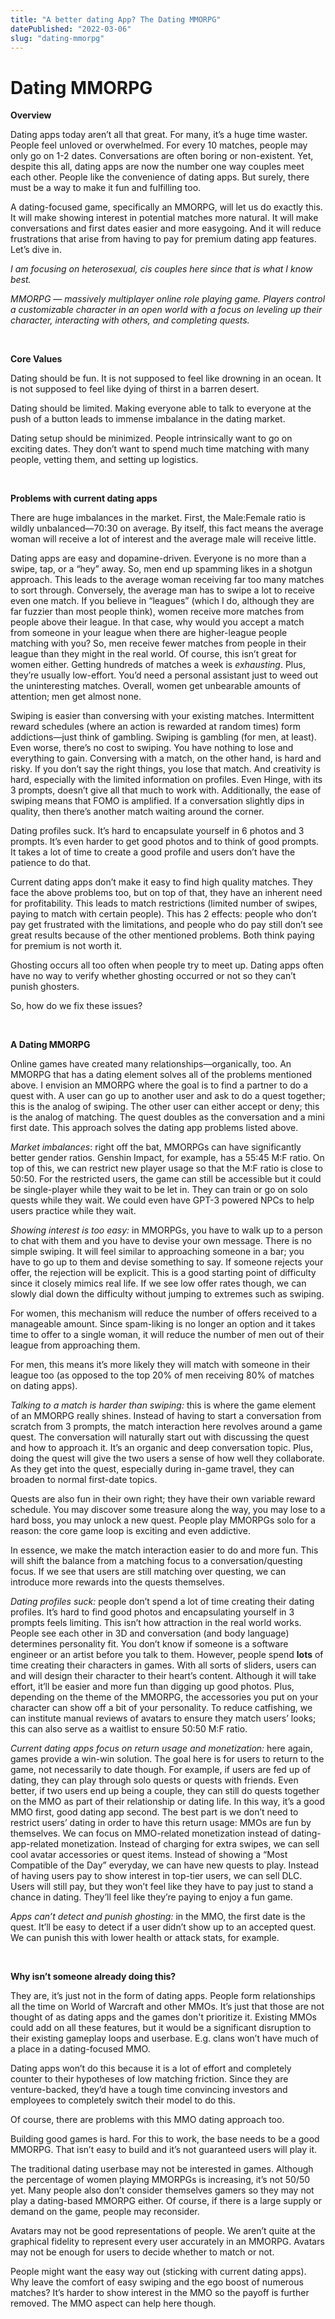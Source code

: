 ```yaml
---
title: "A better dating App? The Dating MMORPG"
datePublished: "2022-03-06"
slug: "dating-mmorpg"
---
```



# Dating MMORPG

**Overview**

Dating apps today aren’t all that great. For many, it’s a huge time waster. People feel unloved or overwhelmed. For every 10 matches, people may only go on 1-2 dates. Conversations are often boring or non-existent. Yet, despite this all, dating apps are now the number one way couples meet each other. People like the convenience of dating apps. But surely, there must be a way to make it fun and fulfilling too.

A dating-focused game, specifically an MMORPG, will let us do exactly this. It will make showing interest in potential matches more natural. It will make conversations and first dates easier and more easygoing. And it will reduce frustrations that arise from having to pay for premium dating app features. Let’s dive in.

*I am focusing on heterosexual, cis couples here since that is what I know best.*

*MMORPG — massively multiplayer online role playing game. Players control a customizable character in an open world with a focus on leveling up their character, interacting with others, and completing quests.*

&nbsp;

**Core Values**

Dating should be fun. It is not supposed to feel like drowning in an ocean. It is not supposed to feel like dying of thirst in a barren desert.

Dating should be limited. Making everyone able to talk to everyone at the push of a button leads to immense imbalance in the dating market.

Dating setup should be minimized. People intrinsically want to go on exciting dates. They don’t want to spend much time matching with many people, vetting them, and setting up logistics.

&nbsp;

**Problems with current dating apps**

There are huge imbalances in the market. First, the Male:Female ratio is wildly unbalanced—70:30 on average. By itself, this fact means the average woman will receive a lot of interest and the average male will receive little. 

Dating apps are easy and dopamine-driven. Everyone is no more than a swipe, tap, or a “hey” away. So, men end up spamming likes in a shotgun approach. This leads to the average woman receiving far too many matches to sort through. Conversely, the average man has to swipe a lot to receive even one match. If you believe in “leagues” (which I do, although they are far fuzzier than most people think), women receive more matches from people above their league. In that case, why would you accept a match from someone in your league when there are higher-league people matching with you? So, men receive fewer matches from people in their league than they might in the real world. Of course, this isn’t great for women either. Getting hundreds of matches a week is _exhausting_. Plus, they’re usually low-effort. You’d need a personal assistant just to weed out the uninteresting matches. Overall, women get unbearable amounts of attention; men get almost none.

Swiping is easier than conversing with your existing matches. Intermittent reward schedules (where an action is rewarded at random times) form addictions—just think of gambling. Swiping is gambling (for men, at least). Even worse, there’s no cost to swiping. You have nothing to lose and everything to gain. Conversing with a match, on the other hand, is hard and risky. If you don’t say the right things, you lose that match. And creativity is hard, especially with the limited information on profiles. Even Hinge, with its 3 prompts, doesn’t give all that much to work with. Additionally, the ease of swiping means that FOMO is amplified. If a conversation slightly dips in quality, then there’s another match waiting around the corner.

Dating profiles suck. It’s hard to encapsulate yourself in 6 photos and 3 prompts. It’s even harder to get good photos and to think of good prompts. It takes a lot of time to create a good profile and users don’t have the patience to do that.

Current dating apps don’t make it easy to find high quality matches. They face the above problems too, but on top of that, they have an inherent need for profitability. This leads to match restrictions (limited number of swipes, paying to match with certain people). This has 2 effects: people who don’t pay get frustrated with the limitations, and people who do pay still don’t see great results because of the other mentioned problems. Both think paying for premium is not worth it.

Ghosting occurs all too often when people try to meet up. Dating apps often have no way to verify whether ghosting occurred or not so they can’t punish ghosters.

So, how do we fix these issues?

&nbsp;

**A Dating MMORPG**

Online games have created many relationships—organically, too. An MMORPG that has a dating element solves all of the problems mentioned above. I envision an MMORPG where the goal is to find a partner to do a quest with. A user can go up to another user and ask to do a quest together; this is the analog of swiping. The other user can either accept or deny; this is the analog of matching. The quest doubles as the conversation and a mini first date. This approach solves the dating app problems listed above.

_Market imbalances_: right off the bat, MMORPGs can have significantly better gender ratios. Genshin Impact, for example, has a 55:45 M:F ratio. On top of this, we can restrict new player usage so that the M:F ratio is close to 50:50. For the restricted users, the game can still be accessible but it could be single-player while they wait to be let in. They can train or go on solo quests while they wait. We could even have GPT-3 powered NPCs to help users practice while they wait.

_Showing interest is too easy:_ in MMORPGs, you have to walk up to a person to chat with them and you have to devise your own message. There is no simple swiping. It will feel similar to approaching someone in a bar; you have to go up to them and devise something to say. If someone rejects your offer, the rejection will be explicit. This is a good starting point of difficulty since it closely mimics real life. If we see low offer rates though, we can slowly dial down the difficulty without jumping to extremes such as swiping.

For women, this mechanism will reduce the number of offers received to a manageable amount. Since spam-liking is no longer an option and it takes time to offer to a single woman, it will reduce the number of men out of their league from approaching them.

For men, this means it’s more likely they will match with someone in their league too (as opposed to the top 20% of men receiving 80% of matches on dating apps).

_Talking to a match is harder than swiping:_ this is where the game element of an MMORPG really shines. Instead of having to start a conversation from scratch from 3 prompts, the match interaction here revolves around a game quest. The conversation will naturally start out with discussing the quest and how to approach it. It’s an organic and deep conversation topic. Plus, doing the quest will give the two users a sense of how well they collaborate. As they get into the quest, especially during in-game travel, they can broaden to normal first-date topics.

Quests are also fun in their own right; they have their own variable reward schedule. You may discover some treasure along the way, you may lose to a hard boss, you may unlock a new quest. People play MMORPGs solo for a reason: the core game loop is exciting and even addictive.

In essence, we make the match interaction easier to do and more fun. This will shift the balance from a matching focus to a conversation/questing focus. If we see that users are still matching over questing, we can introduce more rewards into the quests themselves.

_Dating profiles suck:_ people don’t spend a lot of time creating their dating profiles. It’s hard to find good photos and encapsulating yourself in 3 prompts feels limiting. This isn’t how attraction in the real world works. People see each other in 3D and conversation (and body language) determines personality fit. You don’t know if someone is a software engineer or an artist before you talk to them. However, people spend **lots** of time creating their characters in games. With all sorts of sliders, users can and will design their character to their heart’s content. Although it will take effort, it’ll be easier and more fun than digging up good photos. Plus, depending on the theme of the MMORPG, the accessories you put on your character can show off a bit of your personality. To reduce catfishing, we can institute manual reviews of avatars to ensure they match users’ looks; this can also serve as a waitlist to ensure 50:50 M:F ratio.

_Current dating apps focus on return usage and monetization:_ here again, games provide a win-win solution. The goal here is for users to return to the game, not necessarily to date though. For example, if users are fed up of dating, they can play through solo quests or quests with friends. Even better, if two users end up being a couple, they can still do quests together on the MMO as part of their relationship or dating life. In this way, it’s a good MMO first, good dating app second. The best part is we don’t need to restrict users’ dating in order to have this return usage: MMOs are fun by themselves. We can focus on MMO-related monetization instead of dating-app-related monetization. Instead of charging for extra swipes, we can sell cool avatar accessories or quest items. Instead of showing a “Most Compatible of the Day” everyday, we can have new quests to play. Instead of having users pay to show interest in top-tier users, we can sell DLC. Users will still pay, but they won’t feel like they have to pay just to stand a chance in dating. They’ll feel like they’re paying to enjoy a fun game.

_Apps can’t detect and punish ghosting:_ in the MMO, the first date is the quest. It’ll be easy to detect if a user didn’t show up to an accepted quest. We can punish this with lower health or attack stats, for example.

&nbsp;

**Why isn’t someone already doing this?**

They are, it’s just not in the form of dating apps. People form relationships all the time on World of Warcraft and other MMOs. It’s just that those are not thought of as dating apps and the games don't prioritize it. Existing MMOs could add on all these features, but it would be a significant disruption to their existing gameplay loops and userbase. E.g. clans won’t have much of a place in a dating-focused MMO.

Dating apps won’t do this because it is a lot of effort and completely counter to their hypotheses of low matching friction. Since they are venture-backed, they’d have a tough time convincing investors and employees to completely switch their model to do this.

Of course, there are problems with this MMO dating approach too.

Building good games is hard. For this to work, the base needs to be a good MMORPG. That isn’t easy to build and it’s not guaranteed users will play it.

The traditional dating userbase may not be interested in games. Although the percentage of women playing MMORPGs is increasing, it’s not 50/50 yet. Many people also don’t consider themselves gamers so they may not play a dating-based MMORPG either. Of course, if there is a large supply or demand on the game, people may reconsider.

Avatars may not be good representations of people. We aren’t quite at the graphical fidelity to represent every user accurately in an MMORPG. Avatars may not be enough for users to decide whether to match or not.

People might want the easy way out (sticking with current dating apps). Why leave the comfort of easy swiping and the ego boost of numerous matches? It’s harder to show interest in the MMO so the payoff is further removed. The MMO aspect can help here though.